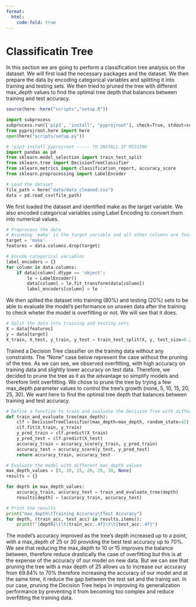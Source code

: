 ```yaml
---
format:
  html:
    code-fold: true
---
```


# Classificatin Tree

In this section we are going to perform a classification tree analysis on the dataset. We will first load the necessary packages and the dataset. We then prepare the data by encoding categorical variables and splitting it into training and testing sets. We then tried to pruned the tree with different max_depth values to find the optimal tree depth that balances between training and test accuracy.

```r
source(here::here("scripts","setup.R"))
```

```python
import subprocess
subprocess.run(['pip3', 'install', "pyprojroot"], check=True, stdout=subprocess.PIPE, stderr=subprocess.PIPE)
from pyprojroot.here import here
open(here("scripts/setup.py"))
```


```python
# !pip3 install pyprojroot ----- TO INSTALL IF MISSING
import pandas as pd
from sklearn.model_selection import train_test_split
from sklearn.tree import DecisionTreeClassifier
from sklearn.metrics import classification_report, accuracy_score
from sklearn.preprocessing import LabelEncoder

# Load the dataset
file_path = here("data/data_cleaned.csv")
data = pd.read_csv(file_path)
```

We first loaded the dataset and identified make as the target variable. We also encoded categorical variables using Label Encoding to convert them into numerical values.

```python
# Preprocess the data
# Assuming 'make' is the target variable and all other columns are features
target = 'make'
features = data.columns.drop(target)

# Encode categorical variables
label_encoders = {}
for column in data.columns:
    if data[column].dtype == 'object':
        le = LabelEncoder()
        data[column] = le.fit_transform(data[column])
        label_encoders[column] = le
```

We then splited the dataset into training (80%) and testing (20%) sets to be able to evaluate the model's performance on unseen data after the training to check wheter the model is overfitting or not. We will see that it does.

```python
# Split the data into training and testing sets
X = data[features]
y = data[target]
X_train, X_test, y_train, y_test = train_test_split(X, y, test_size=0.2, random_state=42)
```

Trained a Decision Tree classifier on the training data without any constraints.
The "None" case below represent the case without the pruning of the tree. As we can see, we observed overfitting, with high accuracy on training data and slightly lower accuracy on test data. Therefore, we decided to prune the tree as it as the advantage so simplify models and therefore limit overfitting. We chose to prune the tree by trying a few max_depth parameter values to control the tree's growth (none, 5, 10, 15, 20, 25, 30). We want here to find the optimal tree depth that balances between training and test accuracy.

```python
# Define a function to train and evaluate the Decision Tree with different max_depth values
def train_and_evaluate_tree(max_depth):
    clf = DecisionTreeClassifier(max_depth=max_depth, random_state=42)
    clf.fit(X_train, y_train)
    y_pred_train = clf.predict(X_train)
    y_pred_test = clf.predict(X_test)
    accuracy_train = accuracy_score(y_train, y_pred_train)
    accuracy_test = accuracy_score(y_test, y_pred_test)
    return accuracy_train, accuracy_test

# Evaluate the model with different max_depth values
max_depth_values = [5, 10, 15, 20, 25, 30, None]
results = {}

for depth in max_depth_values:
    accuracy_train, accuracy_test = train_and_evaluate_tree(depth)
    results[depth] = (accuracy_train, accuracy_test)

# Print the results
print("max_depth\tTraining Accuracy\tTest Accuracy")
for depth, (train_acc, test_acc) in results.items():
    print(f"{depth}\t\t{train_acc:.4f}\t\t{test_acc:.4f}")
```

The model's accuracy improved as the tree's depth increased up to a point, with a max_depth of 25 or 30 providing the best test accuracy up to 70%. We see that reducing the max_depth to 10 or 15 improves the balance between, therefore reduce drastically the case of overfitting but this is at the expense of the accuracy of our model on new data. But we can see that pruning the tree with a max depth of 25 allows us to increase our accuracy from 69.84% to 70% therefore increasing the accuracy of our model and at the same time, it reduce the gap between the test set and the trainig set. In our case,  pruning the Decision Tree helps in improving its generalization performance by preventing it from becoming too complex and reduce overfitting the training data.
